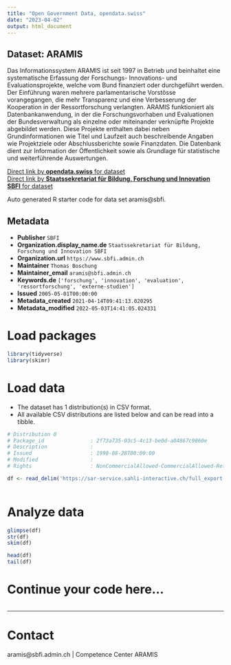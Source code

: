 ```yaml
---
title: "Open Government Data, opendata.swiss"
date: "2023-04-02"
output: html_document
---
```


## Dataset: ARAMIS

Das Informationssystem ARAMIS ist seit 1997 in Betrieb und beinhaltet eine systematische Erfassung der Forschungs- Innovations- und Evaluationsprojekte, welche vom Bund finanziert oder durchgeführt werden. Der Einführung waren mehrere parlamentarische Vorstösse vorangegangen, die mehr Transparenz und eine Verbesserung der Kooperation in der Ressortforschung verlangten.
ARAMIS funktioniert als Datenbankanwendung, in der die Forschungsvorhaben und Evaluationen der Bundesverwaltung als einzelne oder miteinander verknüpfte Projekte abgebildet werden. Diese Projekte enthalten dabei neben Grundinformationen wie Titel und Laufzeit auch beschreibende Angaben wie Projektziele oder Abschlussberichte sowie Finanzdaten. Die Datenbank dient zur Information der Öffentlichkeit sowie als Grundlage für statistische und weiterführende Auswertungen.

[Direct link by **opendata.swiss** for dataset](https://opendata.swiss/de/dataset/aramis)<br>
[Direct link by **Staatssekretariat für Bildung, Forschung und Innovation SBFI** for dataset](https://www.aramis.admin.ch/)

Auto generated R starter code for data set aramis@sbfi.

## Metadata

- **Publisher** `SBFI`
- **Organization.display_name.de** `Staatssekretariat für Bildung, Forschung und Innovation SBFI`
- **Organization.url** `https://www.sbfi.admin.ch`
- **Maintainer** `Thomas Boschung`
- **Maintainer_email** `aramis@sbfi.admin.ch`
- **Keywords.de** `['forschung', 'innovation', 'evaluation', 'ressortforschung', 'externe-studien']`
- **Issued** `2005-05-01T00:00:00`
- **Metadata_created** `2021-04-14T09:41:13.020295`
- **Metadata_modified** `2022-05-03T14:41:05.024331`


# Load packages

```r

library(tidyverse)
library(skimr)

```

# Load data

-   The dataset has 1 distribution(s) in CSV format.
-   All available CSV distributions are listed below and can be read into a tibble.

```r

# Distribution 0
# Package_id               : 2f73a735-03c5-4c13-be0d-a04867c9860e
# Description              : 
# Issued                   : 1998-08-28T00:00:00
# Modified                 : 
# Rights                   : NonCommercialAllowed-CommercialAllowed-ReferenceRequired

df <- read_delim('https://sar-service.sahli-interactive.ch/full_export.csv')



```

# Analyze data

```r

glimpse(df)
str(df)
skim(df)

head(df)
tail(df)

```

# Continue your code here...

```r

```

------------------------------------------------------------------------

# Contact

aramis@sbfi.admin.ch | Competence Center ARAMIS
